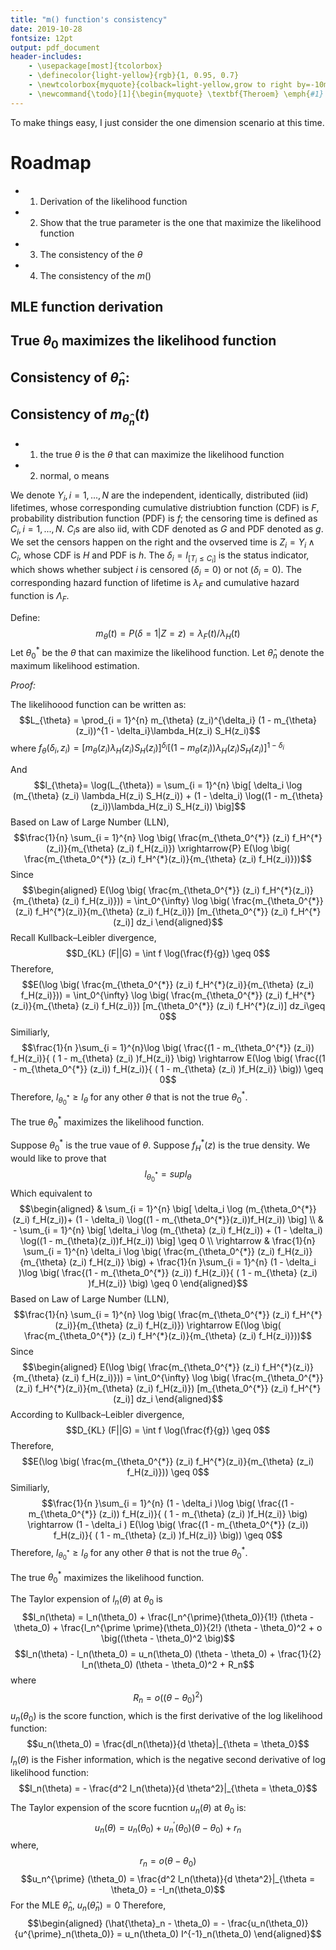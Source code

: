 ```yaml
---
title: "m() function's consistency"
date: 2019-10-28
fontsize: 12pt
output: pdf_document
header-includes:
    - \usepackage[most]{tcolorbox}
    - \definecolor{light-yellow}{rgb}{1, 0.95, 0.7}
    - \newtcolorbox{myquote}{colback=light-yellow,grow to right by=-10mm,grow to left by=-10mm, boxrule=0pt,boxsep=0pt,breakable}
    - \newcommand{\todo}[1]{\begin{myquote} \textbf{Theroem} \emph{#1} \end{myquote}}
---
```



To make things easy, I just consider the one dimension scenario at this time. 

# Roadmap

* 1. Derivation of the likelihood function

* 2. Show that the true parameter is the one that maximize the likelihood function 

* 3. The consistency of the $\theta$

* 4. The consistency of the $m()$

## MLE function derivation


## True $\theta_0$ maximizes the likelihood function 


## Consistency of $\hat{\theta}_n$: 

## Consistency of $m_{\hat{\theta}_n}(t)$

*  1. the true $\theta$ is the $\theta$ that can maximize the likelihood function 

*  2. normal, o means  

We denote $Y_i, i = 1, ..., N$ are the independent, identically, distributed (iid) lifetimes, whose corresponding cumulative distriubtion function (CDF) is $F$, probability distribution function (PDF) is $f$; the censoring time is defined as $C_i, i = 1,..., N$. $C_i$s are also iid, with CDF denoted as $G$ and PDF denoted as $g$. We set the censors happen on the right and the ovserved time is $Z_i = Y_i \wedge C_i$, whose CDF is $H$ and PDF is $h$. The $\delta_i = I_{[T_i \leq C_i]}$ is the status indicator, which shows whether subject $i$ is censored ($\delta_i = 0$) or not ($\delta_i = 0$). The corresponding hazard function of lifetime is $\lambda_F$ and cumulative hazard function is $\Lambda_F$. 

Define: 
$$m_{\theta}(t) = P(\delta = 1| Z = z ) =\lambda_F(t) / \lambda_H(t)$$
Let $\theta_0^*$ be the $\theta$ that can maximize the likelihood function. Let $\hat \theta_n$ denote the maximum likelihood estimation. 

\todo{$\sqrt{n} (\hat \theta_n - \theta_0^*)$ is asymptiotically normal, with $N(0, I^{-1}(\theta_0^*))$}

*Proof:*

The likelihoood function  can be written as: 
$$L_{\theta} = \prod_{i = 1}^{n} m_{\theta} (z_i)^{\delta_i} (1 - m_{\theta}(z_i))^{1 - \delta_i}\lambda_H(z_i) S_H(z_i)$$
where $f_{\theta}(\delta_i, z_i) = \big[ m_{\theta}(z_i) \lambda_H(z_i) S_H(z_i) \big]^{\delta_i }  \big[ (1 - m_{\theta}(z_i) )  \lambda_H(z_i) S_H(z_i) \big]^{1 - \delta_i }$

And 
$$l_{\theta}= \log(L_{\theta}) = \sum_{i = 1}^{n} \big[ \delta_i \log (m_{\theta} (z_i) \lambda_H(z_i) S_H(z_i)) + (1 - \delta_i) \log((1 - m_{\theta}(z_i))\lambda_H(z_i) S_H(z_i)) \big]$$
Based on Law of Large Number (LLN), 
$$\frac{1}{n} \sum_{i = 1}^{n} \log \big( \frac{m_{\theta_0^{*}} (z_i) f_H^{*}(z_i)}{m_{\theta} (z_i) f_H(z_i)}) \xrightarrow{P} E(\log \big( \frac{m_{\theta_0^{*}} (z_i) f_H^{*}(z_i)}{m_{\theta} (z_i) f_H(z_i)}))$$
Since 
$$\begin{aligned}
E(\log \big( \frac{m_{\theta_0^{*}} (z_i) f_H^{*}(z_i)}{m_{\theta} (z_i) f_H(z_i)})) = \int_0^{\infty} \log \big( \frac{m_{\theta_0^{*}} (z_i) f_H^{*}(z_i)}{m_{\theta} (z_i) f_H(z_i)})   [m_{\theta_0^{*}} (z_i) f_H^{*}(z_i)] dz_i
\end{aligned}$$
Recall Kullback–Leibler divergence, 
$$D_{KL} (F||G) = \int f \log(\frac{f}{g}) \geq 0$$
Therefore, 
$$E(\log \big( \frac{m_{\theta_0^{*}} (z_i) f_H^{*}(z_i)}{m_{\theta} (z_i) f_H(z_i)})) = \int_0^{\infty} \log \big( \frac{m_{\theta_0^{*}} (z_i) f_H^{*}(z_i)}{m_{\theta} (z_i) f_H(z_i)})   [m_{\theta_0^{*}} (z_i) f_H^{*}(z_i)] dz_i\geq 0$$
Similiarly, 
$$\frac{1}{n }\sum_{i = 1}^{n}\log \big( \frac{(1 - m_{\theta_0^{*}} (z_i)) f_H(z_i)}{ ( 1 - m_{\theta} (z_i) )f_H(z_i)} \big) \rightarrow  E(\log \big( \frac{(1 - m_{\theta_0^{*}} (z_i)) f_H(z_i)}{ ( 1 - m_{\theta} (z_i) )f_H(z_i)} \big)) \geq 0$$
Therefore, $l_{\theta_0^{*}} \geq  l_{\theta}$ for any other $\theta$ that is not the true $\theta_0^{*}$. 

The true $\theta_0^{*}$ maximizes the likelihood function. 


Suppose $\theta_0^{*}$ is the true vaue of $\theta$. Suppose $f_H^{*} (z)$ is the true density. We would like to prove that 
$$l_{\theta_0^{*}} = {sup} l_{\theta}$$
Which equivalent to 
$$\begin{aligned}
& \sum_{i = 1}^{n} \big[ \delta_i \log (m_{\theta_0^{*}} (z_i) f_H(z_i))+ (1 - \delta_i) \log((1 - m_{\theta_0^{*}}(z_i))f_H(z_i)) \big] \\
& - \sum_{i = 1}^{n} \big[ \delta_i \log (m_{\theta} (z_i) f_H(z_i)) + (1 - \delta_i) \log((1 - m_{\theta}(z_i))f_H(z_i)) \big]  \geq 0 \\
\rightarrow & \frac{1}{n} \sum_{i = 1}^{n} \delta_i \log \big( \frac{m_{\theta_0^{*}} (z_i) f_H(z_i)}{m_{\theta} (z_i) f_H(z_i)} \big) + \frac{1}{n }\sum_{i = 1}^{n} (1 - \delta_i )\log \big( \frac{(1 - m_{\theta_0^{*}} (z_i)) f_H(z_i)}{ ( 1 - m_{\theta} (z_i) )f_H(z_i)} \big) \geq 0
\end{aligned}$$
Based on Law of Large Number (LLN), 
$$\frac{1}{n} \sum_{i = 1}^{n} \log \big( \frac{m_{\theta_0^{*}} (z_i) f_H^{*}(z_i)}{m_{\theta} (z_i) f_H(z_i)}) \rightarrow E(\log \big( \frac{m_{\theta_0^{*}} (z_i) f_H^{*}(z_i)}{m_{\theta} (z_i) f_H(z_i)}))$$
Since 
$$\begin{aligned}
E(\log \big( \frac{m_{\theta_0^{*}} (z_i) f_H^{*}(z_i)}{m_{\theta} (z_i) f_H(z_i)})) = \int_0^{\infty} \log \big( \frac{m_{\theta_0^{*}} (z_i) f_H^{*}(z_i)}{m_{\theta} (z_i) f_H(z_i)})   [m_{\theta_0^{*}} (z_i) f_H^{*}(z_i)] dz_i
\end{aligned}$$
According to Kullback–Leibler divergence, 
$$D_{KL} (F||G) = \int f \log(\frac{f}{g}) \geq 0$$
Therefore, 
$$E(\log \big( \frac{m_{\theta_0^{*}} (z_i) f_H^{*}(z_i)}{m_{\theta} (z_i) f_H(z_i)})) \geq 0$$
Similiarly, 
$$\frac{1}{n }\sum_{i = 1}^{n} (1 - \delta_i )\log \big( \frac{(1 - m_{\theta_0^{*}} (z_i)) f_H(z_i)}{ ( 1 - m_{\theta} (z_i) )f_H(z_i)} \big) \rightarrow  (1 - \delta_i ) E(\log \big( \frac{(1 - m_{\theta_0^{*}} (z_i)) f_H(z_i)}{ ( 1 - m_{\theta} (z_i) )f_H(z_i)} \big)) \geq 0$$
Therefore, $l_{\theta_0^{*}} \geq  l_{\theta}$ for any other $\theta$ that is not the true $\theta_0^{*}$. 

The true $\theta_0^{*}$ maximizes the likelihood function. 




The Taylor expension of $l_n(\theta)$ at $\theta_0$ is 
$$l_n(\theta) = l_n(\theta_0) + \frac{l_n^{\prime}(\theta_0)}{1!} (\theta - \theta_0) + \frac{l_n^{\prime \prime}(\theta_0)}{2!} (\theta - \theta_0)^2 +  o \big((\theta - \theta_0)^2 \big)$$
$$l_n(\theta) - l_n(\theta_0) = u_n(\theta_0) (\theta - \theta_0) + \frac{1}{2} I_n(\theta_0) (\theta - \theta_0)^2 + R_n$$
where 
$$R_n = o \big((\theta - \theta_0)^2 \big)$$
$u_n(\theta_0)$ is the score function, which is the first derivative of the log likelihood function:
$$u_n(\theta_0) = \frac{dl_n(\theta)}{d \theta}|_{\theta = \theta_0}$$
$I_n(\theta)$ is the Fisher information, which is the negative second derivative of log likelihood function:
$$I_n(\theta) = - \frac{d^2 l_n(\theta)}{d \theta^2}|_{\theta = \theta_0}$$

The Taylor expension of the score fucntion $u_n(\theta)$ at $\theta_0$ is: 
$$u_n(\theta) = u_n(\theta_0) + u_n^{\prime} (\theta_0) (\theta - \theta_0) + r_n$$
where, 
$$r_n = o \big(\theta - \theta_0 \big)$$
$$u_n^{\prime} (\theta_0) = \frac{d^2 l_n(\theta)}{d \theta^2}|_{\theta = \theta_0} = -I_n(\theta_0)$$
For the MLE $\hat{\theta}_n$, $u_n(\hat{\theta}_n) = 0$
Therefore, 
$$\begin{aligned}
(\hat{\theta}_n - \theta_0) = - \frac{u_n(\theta_0)}{u^{\prime}_n(\theta_0)} = u_n(\theta_0) I^{-1}_n(\theta_0)
\end{aligned}$$



